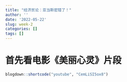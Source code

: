 ```yaml
---
title: "经济贫论：亚当斯密错了！"
author: ''
date: '2022-05-22'
slug: week-2
categories: []
tags: []
---
```


# 首先看电影《美丽心灵》片段

```r
blogdown::shortcode("youtube", "CemLiSI5ox8")
```